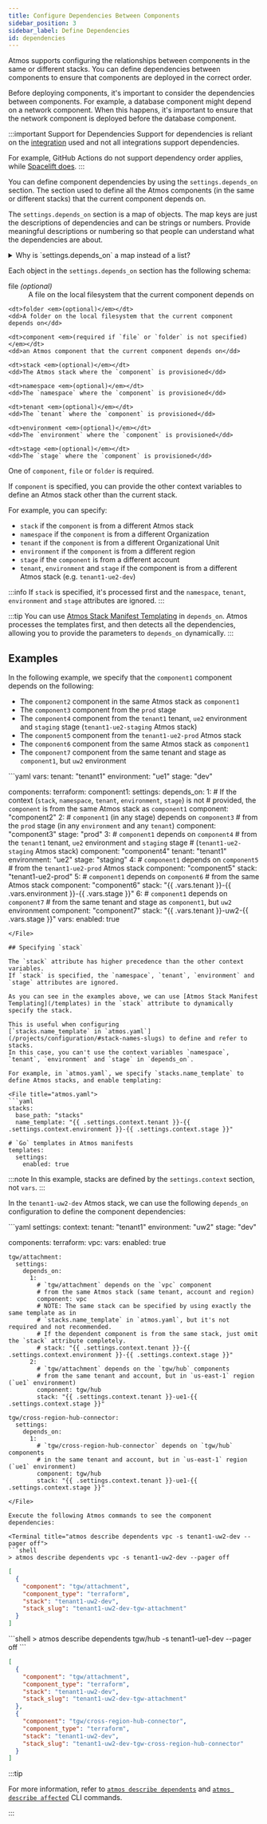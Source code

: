 ```yaml
---
title: Configure Dependencies Between Components
sidebar_position: 3
sidebar_label: Define Dependencies
id: dependencies
---
```



<Intro>
    Atmos supports configuring the relationships between components in the same or different stacks. You can define
    dependencies between components to ensure that components are deployed in the correct order.
</Intro>

Before deploying components, it's important to consider the dependencies between components.
For example, a database component might depend on a network component.
When this happens, it's important to ensure that the network component is deployed before the database component.

:::important Support for Dependencies
Support for dependencies is reliant on the [integration](/integrations) used and not all integrations support dependencies.

For example, GitHub Actions do not support dependency order applies, while [Spacelift does](https://docs.spacelift.io/concepts/stack/stack-dependencies).
:::

You can define component dependencies by using the `settings.depends_on` section. The section used to define all the Atmos components (in
the same or different stacks) that the current component depends on.

The `settings.depends_on` section is a map of objects. The map keys are just the descriptions of dependencies and can be strings or numbers. Provide meaningful descriptions or numbering so that people can understand what the dependencies are about.

<details>
    <summary>Why is `settings.depends_on` a map instead of a list?</summary>

    We originally implemented `settings.depends_on` as a list. However, since it’s not clear how lists should be
    deep-merged, so we decided to convert it to a map instead. In this map, the keys are lexicographically ordered, and
    based on that order, the dependencies are managed.
</details>

Each object in the `settings.depends_on` section has the following schema:

<dl>
    <dt>file <em>(optional)</em></dt>
    <dd>A file on the local filesystem that the current component depends on</dd>

    <dt>folder <em>(optional)</em></dt>
    <dd>A folder on the local filesystem that the current component depends on</dd>

    <dt>component <em>(required if `file` or `folder` is not specified)</em></dt>
    <dd>an Atmos component that the current component depends on</dd>

    <dt>stack <em>(optional)</em></dt>
    <dd>The Atmos stack where the `component` is provisioned</dd>

    <dt>namespace <em>(optional)</em></dt>
    <dd>The `namespace` where the `component` is provisioned</dd>

    <dt>tenant <em>(optional)</em></dt>
    <dd>The `tenant` where the `component` is provisioned</dd>

    <dt>environment <em>(optional)</em></dt>
    <dd>The `environment` where the `component` is provisioned</dd>

    <dt>stage <em>(optional)</em></dt>
    <dd>The `stage` where the `component` is provisioned</dd>
</dl>

One of `component`, `file` or `folder` is required.

If `component` is specified, you can provide the other context variables to define an Atmos stack other than the current stack.

For example, you can specify:

- `stack` if the `component` is from a different Atmos stack
- `namespace` if the `component` is from a different Organization
- `tenant` if the `component` is from a different Organizational Unit
- `environment` if the `component` is from a different region
- `stage` if the `component` is from a different account
- `tenant`, `environment` and `stage` if the component is from a different Atmos stack (e.g. `tenant1-ue2-dev`)

:::info
If `stack` is specified, it's processed first and the `namespace`, `tenant`, `environment` and `stage` attributes are ignored.
:::

:::tip
You can use [Atmos Stack Manifest Templating](/templates) in `depends_on`.
Atmos processes the templates first, and then detects all the dependencies, allowing you to provide the parameters to
`depends_on` dynamically.
:::

## Examples

In the following example, we specify that the `component1` component depends on the following:

- The `component2` component in the same Atmos stack as `component1`
- The `component3` component from the `prod` stage
- The `component4` component from the `tenant1` tenant, `ue2` environment and `staging` stage (`tenant1-ue2-staging` Atmos stack)
- The `component5` component from the `tenant1-ue2-prod` Atmos stack
- The `component6` component from the same Atmos stack as `component1`
- The `component7` component from the same tenant and stage as `component1`, but `uw2` environment

<File title="tenant1-ue1-dev.yaml">
```yaml
vars:
  tenant: "tenant1"
  environment: "ue1"
  stage: "dev"

components:
  terraform:
    component1:
      settings:
        depends_on:
          1:
            # If the context (`stack`, `namespace`, `tenant`, `environment`, `stage`) is not
            # provided, the `component` is from the same Atmos stack as `component1`
            component: "component2"
          2:
            # `component1` (in any stage) depends on `component3`
            # from the `prod` stage (in any `environment` and any `tenant`)
            component: "component3"
            stage: "prod"
          3:
            # `component1` depends on `component4`
            # from the `tenant1` tenant, `ue2` environment and `staging` stage
            # (`tenant1-ue2-staging` Atmos stack)
            component: "component4"
            tenant: "tenant1"
            environment: "ue2"
            stage: "staging"
          4:
            # `component1` depends on `component5`
            # from the `tenant1-ue2-prod` Atmos stack
            component: "component5"
            stack: "tenant1-ue2-prod"
          5:
            # `component1` depends on `component6`
            # from the same Atmos stack
            component: "component6"
            stack: "{{ .vars.tenant }}-{{ .vars.environment }}-{{ .vars.stage }}"
          6:
            # `component1` depends on `component7`
            # from the same tenant and stage as `component1`, but `uw2` environment
            component: "component7"
            stack: "{{ .vars.tenant }}-uw2-{{ .vars.stage }}"
      vars:
        enabled: true
```
</File>

## Specifying `stack`

The `stack` attribute has higher precedence than the other context variables.
If `stack` is specified, the `namespace`, `tenant`, `environment` and `stage` attributes are ignored.

As you can see in the examples above, we can use [Atmos Stack Manifest Templating](/templates) in the `stack` attribute to dynamically specify the stack.

This is useful when configuring
[`stacks.name_template` in `atmos.yaml`](/projects/configuration/#stack-names-slugs) to define and refer to stacks.
In this case, you can't use the context variables `namespace`, `tenant`, `environment` and `stage` in `depends_on`.

For example, in `atmos.yaml`, we specify `stacks.name_template` to define Atmos stacks, and enable templating:

<File title="atmos.yaml">
```yaml
stacks:
  base_path: "stacks"
  name_template: "{{ .settings.context.tenant }}-{{ .settings.context.environment }}-{{ .settings.context.stage }}"

# `Go` templates in Atmos manifests
templates:
  settings:
    enabled: true
```
</File>

:::note
In this example, stacks are defined by the `settings.context` section, not `vars`.
:::

In the `tenant1-uw2-dev` Atmos stack, we can use the following `depends_on` configuration to define the component dependencies:

<File title="tenant1-uw2-dev.yaml">
```yaml
settings:
  context:
    tenant: "tenant1"
    environment: "uw2"
    stage: "dev"

components:
  terraform:
    vpc:
      vars:
        enabled: true

    tgw/attachment:
      settings:
        depends_on:
          1:
            # `tgw/attachment` depends on the `vpc` component
            # from the same Atmos stack (same tenant, account and region)
            component: vpc
            # NOTE: The same stack can be specified by using exactly the same template as in
            # `stacks.name_template` in `atmos.yaml`, but it's not required and not recommended.
            # If the dependent component is from the same stack, just omit the `stack` attribute completely.
            # stack: "{{ .settings.context.tenant }}-{{ .settings.context.environment }}-{{ .settings.context.stage }}"
          2:
            # `tgw/attachment` depends on the `tgw/hub` components
            # from the same tenant and account, but in `us-east-1` region (`ue1` environment)
            component: tgw/hub
            stack: "{{ .settings.context.tenant }}-ue1-{{ .settings.context.stage }}"

    tgw/cross-region-hub-connector:
      settings:
        depends_on:
          1:
            # `tgw/cross-region-hub-connector` depends on `tgw/hub` components
            # in the same tenant and account, but in `us-east-1` region (`ue1` environment)
            component: tgw/hub
            stack: "{{ .settings.context.tenant }}-ue1-{{ .settings.context.stage }}"
```
</File>

Execute the following Atmos commands to see the component dependencies:

<Terminal title="atmos describe dependents vpc -s tenant1-uw2-dev --pager off">
```shell
> atmos describe dependents vpc -s tenant1-uw2-dev --pager off
```

```json
[
  {
    "component": "tgw/attachment",
    "component_type": "terraform",
    "stack": "tenant1-uw2-dev",
    "stack_slug": "tenant1-uw2-dev-tgw-attachment"
  }
]
```
</Terminal>

<Terminal title="atmos describe dependents tgw/hub -s tenant1-ue1-dev --pager off">
```shell
> atmos describe dependents tgw/hub -s tenant1-ue1-dev --pager off
```

```json
[
  {
    "component": "tgw/attachment",
    "component_type": "terraform",
    "stack": "tenant1-uw2-dev",
    "stack_slug": "tenant1-uw2-dev-tgw-attachment"
  },
  {
    "component": "tgw/cross-region-hub-connector",
    "component_type": "terraform",
    "stack": "tenant1-uw2-dev",
    "stack_slug": "tenant1-uw2-dev-tgw-cross-region-hub-connector"
  }
]
```
</Terminal>

:::tip

For more information, refer to [`atmos describe dependents`](/cli/commands/describe/dependents)
and [`atmos describe affected`](/cli/commands/describe/affected) CLI commands.

:::
